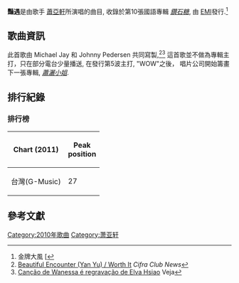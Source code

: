 {{Infobox single
|Name        = 豔遇
|Cover       =
|Artist      = [[蕭亞軒|蕭亞軒]]
|Album       = [[鑽石糖|鑽石糖]]
|Released    =
|Recorded    = 2009
|Format      = [[數位音樂下載|數位音樂下載]]
|Producer    =
|Writer      = 迈克尔·杰伊, 约翰尼·佩德森
|Label       = [[EMI|EMI]]
|Length      = 3:09
|Genre       = [[流行_(音樂類型)|流行]], [[流行電音|流行電音]], [[華語流行音樂|華語流行音樂]]
|Last single = "之後"<br>(2008)
|This single = "豔遇"<br />(2009)
|Next single = "閃閃惹人愛"<br>(2010)
}}

'''豔遇'''是由歌手 [[蕭亞軒|蕭亞軒]]所演唱的曲目, 收錄於第10張國語專輯 ''[[鑽石糖|鑽石糖]]'', 由 [[EMI|EMI]]發行.<ref>金牌大風 [{{cite web |url=http://www.gold-typhoon.com.tw/music/album/2948 |title=存档副本 |accessdate=2011-07-25 |deadurl=yes |archiveurl=https://web.archive.org/web/20111005224102/http://www.gold-typhoon.com.tw/music/album/2948 |archivedate=2011-10-05 }}</ref>

==歌曲資訊==
此首歌由 Michael Jay 和 Johnny Pedersen 共同寫製,<ref>[http://www.cifraclubnews.com.br/noticias/23330-veja-aqui-novo-clipe-de-wanessa-na-integra-worth-it.html Beautiful Encounter (Yan Yu) / Worth It] {{Wayback|url=http://www.cifraclubnews.com.br/noticias/23330-veja-aqui-novo-clipe-de-wanessa-na-integra-worth-it.html |date=20101223234615 }} ''Cifra Club News''</ref><ref>[http://veja.abril.com.br/blog/gps/musica/exclusivo-vale-a-pena-a-nova-musica-de-wanessa-e-a-segunda-parte-da-entrevista-com-a-cantora/ Canção de Wanessa é regravação de Elva Hsiao] {{Wayback|url=http://veja.abril.com.br/blog/gps/musica/exclusivo-vale-a-pena-a-nova-musica-de-wanessa-e-a-segunda-parte-da-entrevista-com-a-cantora/ |date=20121014224839 }} Veja</ref> 這首歌並不做為專輯主打，只在部分電台少量播送, 在發行第5波主打, "WOW"之後， 唱片公司開始籌畫下一張專輯, ''[[蕭灑小姐|蕭灑小姐]]''.

==排行紀錄==
===排行榜===
{|class="wikitable"
|-
!Chart (2011)
!Peak<br />position
|-
|台灣(G-Music)
|27
|}

==參考文獻==
{{reflist}}

{{蕭亞軒}}

[[Category:2010年歌曲|Category:2010年歌曲]]
[[Category:萧亚轩|Category:萧亚轩]]